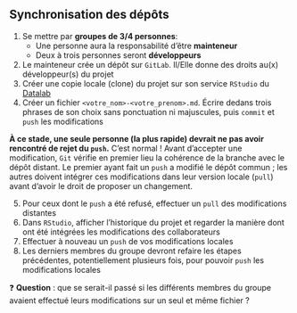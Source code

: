 :::{.callout-tip collapse="true" icon=false}
## Synchronisation des dépôts

::: {.incremental}
1. Se mettre par [__groupes de 3/4 personnes__]{.orange}:
    - Une personne aura la responsabilité d’être [**mainteneur**]{.blue2}
    - Deux à trois personnes seront [**développeurs**]{.blue2}
2. Le mainteneur crée un dépôt sur `GitLab`. Il/Elle donne des droits au(x) développeur(s) du projet
3. Créer une copie locale (clone) du projet sur son service `RStudio` du [Datalab](https://datalab.sspcloud.fr/home)
4. Créer un fichier `<votre_nom>-<votre_prenom>.md`. Écrire dedans trois phrases de son choix sans ponctuation ni majuscules, puis `commit` et `push` les modifications


__À ce stade, une seule personne (la plus rapide) devrait ne pas avoir rencontré de rejet du `push`.__
C’est normal ! Avant d’accepter une modification, `Git` vérifie en premier lieu la cohérence de la branche avec le dépôt distant. Le premier ayant fait un `push` a modifié le dépôt commun ; les autres doivent intégrer ces modifications dans leur version locale (`pull`) avant d’avoir le droit de proposer un changement.


5. Pour ceux dont le `push` a été refusé, effectuer un `pull` des modifications distantes
6. Dans `RStudio`, afficher l'historique du projet et regarder la manière dont ont été intégrées les modifications des collaborateurs
7. Effectuer à nouveau un `push` de vos modifications locales
8. Les derniers membres du groupe devront refaire les étapes précédentes, potentiellement plusieurs fois, pour pouvoir `push` les modifications locales
:::


:::

❓ **Question** : que se serait-il passé si les différents membres du groupe avaient effectué leurs modifications sur un seul et même fichier ?
